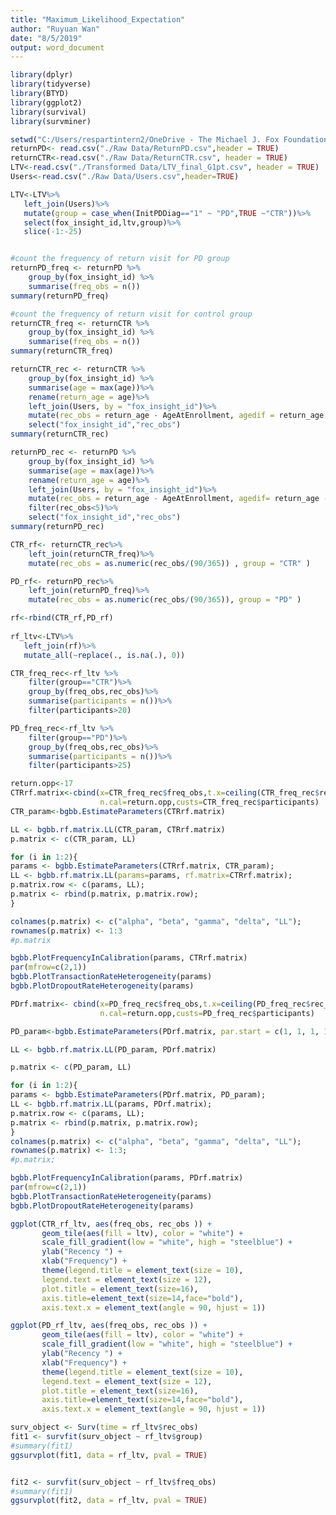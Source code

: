 ---
title: "Maximum_Likelihood_Expectation"
author: "Ruyuan Wan"
date: "8/5/2019"
output: word_document
---

```{r setup, include=FALSE}
library(dplyr)
library(tidyverse)
library(BTYD)
library(ggplot2)
library(survival)
library(survminer)
```

```{r upload data, echo=FALSE}
setwd("C:/Users/respartintern2/OneDrive - The Michael J. Fox Foundation for Parkinson's Research/Ruyuan")
returnPD<- read.csv("./Raw Data/ReturnPD.csv",header = TRUE)
returnCTR<-read.csv("./Raw Data/ReturnCTR.csv", header = TRUE)
LTV<-read.csv("./Transformed Data/LTV_final_G1pt.csv", header = TRUE)
Users<-read.csv("./Raw Data/Users.csv",header=TRUE)
```

```{r Return frequency, echo = FALSE}
LTV<-LTV%>%
   left_join(Users)%>%
   mutate(group = case_when(InitPDDiag=="1" ~ "PD",TRUE ~"CTR"))%>%
   select(fox_insight_id,ltv,group)%>%
   slice(-1:-25)


#count the frequency of return visit for PD group
returnPD_freq <- returnPD %>%
    group_by(fox_insight_id) %>%
    summarise(freq_obs = n())
summary(returnPD_freq)

#count the frequency of return visit for control group
returnCTR_freq <- returnCTR %>%
    group_by(fox_insight_id) %>%
    summarise(freq_obs = n())
summary(returnCTR_freq)
```

```{r Recency, echo= False}
returnCTR_rec <- returnCTR %>%
    group_by(fox_insight_id) %>%
    summarise(age = max(age))%>%
    rename(return_age = age)%>%
    left_join(Users, by = "fox_insight_id")%>%
    mutate(rec_obs = return_age - AgeAtEnrollment, agedif = return_age - age)%>%
    select("fox_insight_id","rec_obs")
summary(returnCTR_rec)

returnPD_rec <- returnPD %>%
    group_by(fox_insight_id) %>%
    summarise(age = max(age))%>%
    rename(return_age = age)%>%
    left_join(Users, by = "fox_insight_id")%>%
    mutate(rec_obs = return_age - AgeAtEnrollment, agedif= return_age - age)%>%
    filter(rec_obs<5)%>%
    select("fox_insight_id","rec_obs")
summary(returnPD_rec)
```

```{r Reccency & Frequency & Life Time Value, echo = FALSE}
CTR_rf<- returnCTR_rec%>%
    left_join(returnCTR_freq)%>%
    mutate(rec_obs = as.numeric(rec_obs/(90/365)) , group = "CTR" )

PD_rf<- returnPD_rec%>%
    left_join(returnPD_freq)%>%
    mutate(rec_obs = as.numeric(rec_obs/(90/365)), group = "PD" )

rf<-rbind(CTR_rf,PD_rf)
  
rf_ltv<-LTV%>%
   left_join(rf)%>%
   mutate_all(~replace(., is.na(.), 0))
```

```{r the matrix of recency and frequency, echo=FALSE}
CTR_freq_rec<-rf_ltv %>%
    filter(group=="CTR")%>%
    group_by(freq_obs,rec_obs)%>%
    summarise(participants = n())%>%
    filter(participants>20)

PD_freq_rec<-rf_ltv %>%
    filter(group=="PD")%>%
    group_by(freq_obs,rec_obs)%>%
    summarise(participants = n())%>%
    filter(participants>25)
```
```{r CTR group parameters and plots, echo = FALSE}
return.opp<-17
CTRrf.matrix<-cbind(x=CTR_freq_rec$freq_obs,t.x=ceiling(CTR_freq_rec$rec_obs),
                    n.cal=return.opp,custs=CTR_freq_rec$participants)
CTR_param<-bgbb.EstimateParameters(CTRrf.matrix)

LL <- bgbb.rf.matrix.LL(CTR_param, CTRrf.matrix)
p.matrix <- c(CTR_param, LL)

for (i in 1:2){
params <- bgbb.EstimateParameters(CTRrf.matrix, CTR_param);
LL <- bgbb.rf.matrix.LL(params=params, rf.matrix=CTRrf.matrix);
p.matrix.row <- c(params, LL);
p.matrix <- rbind(p.matrix, p.matrix.row);
}

colnames(p.matrix) <- c("alpha", "beta", "gamma", "delta", "LL");
rownames(p.matrix) <- 1:3
#p.matrix

bgbb.PlotFrequencyInCalibration(params, CTRrf.matrix)
par(mfrow=c(2,1))
bgbb.PlotTransactionRateHeterogeneity(params)
bgbb.PlotDropoutRateHeterogeneity(params)

```
```{r PD group parameters and plots, echo= FALSE}
PDrf.matrix<- cbind(x=PD_freq_rec$freq_obs,t.x=ceiling(PD_freq_rec$rec_obs),
                    n.cal=return.opp,custs=PD_freq_rec$participants)

PD_param<-bgbb.EstimateParameters(PDrf.matrix, par.start = c(1, 1, 1, 1), max.param.value = 1000)

LL <- bgbb.rf.matrix.LL(PD_param, PDrf.matrix)

p.matrix <- c(PD_param, LL)

for (i in 1:2){
params <- bgbb.EstimateParameters(PDrf.matrix, PD_param);
LL <- bgbb.rf.matrix.LL(params, PDrf.matrix);
p.matrix.row <- c(params, LL);
p.matrix <- rbind(p.matrix, p.matrix.row);
}
colnames(p.matrix) <- c("alpha", "beta", "gamma", "delta", "LL");
rownames(p.matrix) <- 1:3;
#p.matrix;

bgbb.PlotFrequencyInCalibration(params, PDrf.matrix)
par(mfrow=c(2,1))
bgbb.PlotTransactionRateHeterogeneity(params)
bgbb.PlotDropoutRateHeterogeneity(params)


```


```{r heatmap for Reccency & Frequency & Life Time Value, echo= FALSE}
ggplot(CTR_rf_ltv, aes(freq_obs, rec_obs )) +
       geom_tile(aes(fill = ltv), color = "white") +
       scale_fill_gradient(low = "white", high = "steelblue") +
       ylab("Recency ") +
       xlab("Frequency") +
       theme(legend.title = element_text(size = 10),
       legend.text = element_text(size = 12),
       plot.title = element_text(size=16),
       axis.title=element_text(size=14,face="bold"),
       axis.text.x = element_text(angle = 90, hjust = 1)) 

ggplot(PD_rf_ltv, aes(freq_obs, rec_obs )) +
       geom_tile(aes(fill = ltv), color = "white") +
       scale_fill_gradient(low = "white", high = "steelblue") +
       ylab("Recency ") +
       xlab("Frequency") +
       theme(legend.title = element_text(size = 10),
       legend.text = element_text(size = 12),
       plot.title = element_text(size=16),
       axis.title=element_text(size=14,face="bold"),
       axis.text.x = element_text(angle = 90, hjust = 1))


```



```{r survival analysis, echo= False}
surv_object <- Surv(time = rf_ltv$rec_obs)
fit1 <- survfit(surv_object ~ rf_ltv$group)
#summary(fit1)
ggsurvplot(fit1, data = rf_ltv, pval = TRUE)


fit2 <- survfit(surv_object ~ rf_ltv$freq_obs)
#summary(fit1)
ggsurvplot(fit2, data = rf_ltv, pval = TRUE)

```















